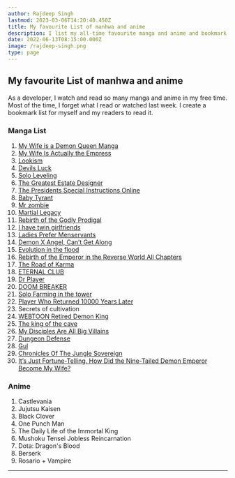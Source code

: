 ```yaml
---
author: Rajdeep Singh
lastmod: 2023-03-06T14:20:40.450Z
title: My favourite List of manhwa and anime
description: I list my all-time favourite manga and anime and bookmark them when I read.
date: 2022-06-13T08:15:00.000Z
image: /rajdeep-singh.png
type: page
---
```


## My favourite List of manhwa and anime

As a developer, I watch and read so many manga and anime in my free time. Most of the time, I forget what I read or watched last week. I create a bookmark list for myself and my readers to read it.

### Manga List

1.  [My Wife is a Demon Queen Manga](https://demonqueen.online/)
2.  [My Wife Is Actually the Empress](https://mangaowl.io/taekookiee/my-wife-is-actually-the-empress/)
3.  [Lookism](https://mangaowl.io/taekookiee/103/)
4.  [Devils Luck](https://1stkissmanga.me/manga/devils-luck/)
5.  [Solo Leveling](https://leveling-solo.org/)
6.  [The Greatest Estate Designer](https://coffeemanga.io/manga/the-greatest-estate-designer-6)
7.  [The Presidents Special Instructions Online](https://coffeemanga.io/manga/the-presidents-special-instructions-online/)
8.  [Baby Tyrant](https://coffeemanga.io/manga/baby-tyrant/)
9.  [Mr zombie](https://mangagg.com/comic/mr-zombie/)
10. [Martial Legacy](https://manhuafast.com/manga/martial-legacy/)
11. [Rebirth of the Godly Prodigal](https://aquamanga.com/read/rebirth-of-the-godly-prodigal/)
12. [I have twin girlfriends](https://rmanga.app/i-have-twin-girlfriends/)
13. [Ladies Prefer Menservants](https://zinmanga.com/manga/ladies-prefer-menservants)
14. [Demon X Angel, Can’t Get Along](https://www.topmanhua.com/manhua/demon-x-angel-cant-get-along)
15. [Evolution in the flood](https://mangagg.com/comic/evolution-in-the-flood/)
16. [Rebirth of the Emperor in the Reverse World All Chapters](https://www.mangageko.com/manga/rebirth-of-the-emperor-in-the-reverse-world/)
17. [The Road of Karma](https://www.mangageko.com/manga/the-road-of-karma/)
18. [ETERNAL CLUB](https://eternalclubmanga.com/)
19. [Dr Player](https://harimanga.com/manga/dr-player)
20. [DOOM BREAKER](https://doombreakernow.com/)
21. [Solo Farming in the tower](https://zinmanga.com/manga/solo-farming-in-the-tower/)
22. [Player Who Returned 10000 Years Later](https://playerwhoreturned.com/)
23. Secrets of cultivation
24. [WEBTOON Retired Demon King](https://www.webtoons.com/en/romance/retired-demon-king)
25. [The king of the cave](https://thekingofcave.com/)
26. [My Disciples Are All Big Villains](https://topmanhua.com/manhua/my-disciples-are-all-big-villains)
27. [Dungeon Defense](https://manhwaclan.com/manga/dungeon-defense)
28. [Gul](https://mangahub.io/chapter/gul)
29. [Chronicles Of The Jungle Sovereign](https://manhuatop.org/manhua/chronicles-of-the-jungle-sovereign/)
30. [It’s Just Fortune-Telling. How Did the Nine-Tailed Demon Emperor Become My Wife?](https://manhuatop.org/manhua/its-just-fortunetelling-how-did-the-ninetailed-demon-emperor-become-my-wife/)


### Anime

1. Castlevania
2. Jujutsu Kaisen
3. Black Clover
4. One Punch Man
5. The Daily Life of the Immortal King
6. Mushoku Tensei Jobless Reincarnation
7. Dota: Dragon's Blood
8. Berserk
9. Rosario + Vampire

---
